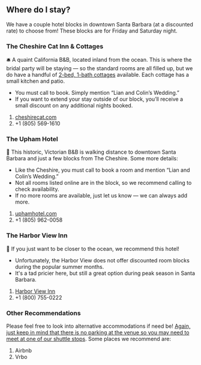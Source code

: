 ## Where do I stay?

We have a couple hotel blocks in downtown Santa Barbara (at a discounted rate) to choose from! These blocks are for Friday and Saturday night.

### The Cheshire Cat Inn & Cottages

🛎️ A quaint California B&B, located inland from the ocean. This is where the bridal party will be staying — so the standard rooms are all filled up, but we do have a handful of [2-bed, 1-bath cottages](https://cheshirecat.com/accommodations/cottages) available. Each cottage has a small kitchen and patio.

- You must call to book. Simply mention “Lian and Colin’s Wedding.”
- If you want to extend your stay outside of our block, you’ll receive a small discount on any additional nights booked.

1. [cheshirecat.com](https://cheshirecat.com)
1. +1 (805) 569-1610

### The Upham Hotel

🌳 This historic, Victorian B&B is walking distance to downtown Santa Barbara and just a few blocks from The Cheshire. Some more details:

- Like the Cheshire, you must call to book a room and mention “Lian and Colin’s Wedding.”
- Not all rooms listed online are in the block, so we recommend calling to check availability.
- If no more rooms are available, just let us know — we can always add more.

1. [uphamhotel.com](https://uphamhotel.com/)
1. +1 (805) 962-0058

### The Harbor View Inn

🐚 If you just want to be closer to the ocean, we recommend this hotel!

- Unfortunately, the Harbor View does not offer discounted room blocks during the popular summer months.
- It's a tad pricier here, but still a great option during peak season in Santa Barbara.

1. [Harbor View Inn](https://www.harborviewinnsb.com)
1. +1 (800) 755-0222

### Other Recommendations

Please feel free to look into alternative accommodations if need be! <u>Again, just keep in mind that there is no parking at the venue so you may need to meet at one of our shuttle stops</u>. Some places we recommend are:

1. Airbnb
1. Vrbo
